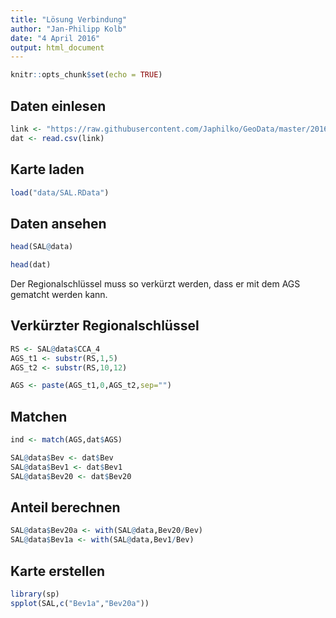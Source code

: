 ```yaml
---
title: "Lösung Verbindung"
author: "Jan-Philipp Kolb"
date: "4 April 2016"
output: html_document
---
```


```r
knitr::opts_chunk$set(echo = TRUE)
```

## Daten einlesen

```r
link <- "https://raw.githubusercontent.com/Japhilko/GeoData/master/2016/slides/data/datSAL.csv"
dat <- read.csv(link)
```

## Karte laden

```r
load("data/SAL.RData")
```

## Daten ansehen

```r
head(SAL@data)
```

```r
head(dat)
```

Der Regionalschlüssel muss so verkürzt werden, dass er mit dem AGS gematcht werden kann.

## Verkürzter Regionalschlüssel

```r
RS <- SAL@data$CCA_4
AGS_t1 <- substr(RS,1,5)
AGS_t2 <- substr(RS,10,12)

AGS <- paste(AGS_t1,0,AGS_t2,sep="")
```

## Matchen

```r
ind <- match(AGS,dat$AGS)
```

```r
SAL@data$Bev <- dat$Bev
SAL@data$Bev1 <- dat$Bev1
SAL@data$Bev20 <- dat$Bev20
```

## Anteil berechnen
```r
SAL@data$Bev20a <- with(SAL@data,Bev20/Bev)
SAL@data$Bev1a <- with(SAL@data,Bev1/Bev)
```

## Karte erstellen

```r
library(sp)
spplot(SAL,c("Bev1a","Bev20a"))
```

